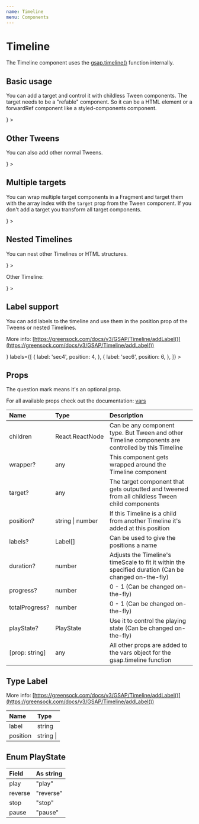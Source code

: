 ```yaml
---
name: Timeline
menu: Components
---
```



# Timeline

The Timeline component uses the [gsap.timeline()](https://greensock.com/docs/v3/GSAP/Timeline) function internally.


## Basic usage

You can add a target and control it with childless Tween components. The target needs to be a "refable" component.
So it can be a HTML element or a forwardRef component like a styled-components component.

<Playground>
  <Controls playState={PlayState.stop}>
    <Timeline
      target={
        <div style={{ width: '100px', height: '100px', background: '#ccc' }} />
      }
    >
      <Tween from={{ opacity: 0 }} to={{ opacity: 1 }} duration={2} />
      <Tween to={{ x: '200px' }} />
      <Tween to={{ rotation: 180 }} position="+=1" />
    </Timeline>
  </Controls>
</Playground>

## Other Tweens

You can also add other normal Tweens.

<Playground>
  <Controls playState={PlayState.stop}>
    <Timeline
      target={
        <div style={{ width: '100px', height: '100px', background: '#ccc' }} />
      }
    >
      <Tween from={{ opacity: 0 }} to={{ opacity: 1 }} duration={2} />
      <Tween to={{ x: '200px' }} />
      <Tween to={{ x: '200px' }} duration={1}>
        <div style={{ width: '100px', height: '100px', background: 'red' }} />
      </Tween>
    </Timeline>
  </Controls>
</Playground>

## Multiple targets

You can wrap multiple target components in a Fragment and target them with the array index with the `target` prop from the Tween component.
If you don't add a target you transform all target components.

<Playground>
  <Controls playState={PlayState.stop}>
    <Timeline
      target={
        <Fragment>
          <div style={{ width: '100px', height: '100px', background: '#ccc' }} />
          <div style={{ width: '100px', height: '100px', background: 'red' }} />
        </Fragment>
      }
    >
      <Tween to={{ x: '100px' }} target={0} />
      <Tween to={{ x: '100px' }} target={1} />
      <Tween to={{ x: '200px' }} target={0} />
      <Tween to={{ x: '200px' }} target={1} />
      <Tween to={{ opacity: 0 }} />
    </Timeline>
  </Controls>
</Playground>

## Nested Timelines

You can nest other Timelines or HTML structures.

<Playground>
  <Controls playState={PlayState.stop}>
    <Timeline
      target={
        <div style={{ width: '100px', height: '100px', background: '#ccc' }} />
      }
    >
      <Tween from={{ scaleX: 0.5, scaleY: 0.5 }} duration={2} />
      <Tween to={{ x: '200px' }} />
      <div>
        <p>Other Timeline:</p>
        <Timeline
          target={
            <div style={{ width: '100px', height: '100px', background: 'red' }} />
          }
        >
          <Tween from={{ scaleX: 0.5, scaleY: 0.5 }} duration={2} />
          <Tween to={{ x: '200px' }} />
        </Timeline>
      </div>
    </Timeline>
  </Controls>
</Playground>

## Label support

You can add labels to the timeline and use them in the position prop of the Tweens or nested Timelines.

More info: [https://greensock.com/docs/v3/GSAP/Timeline/addLabel()](https://greensock.com/docs/v3/GSAP/Timeline/addLabel())

<Playground>
  <Controls playState={PlayState.stop}>
    <Timeline
      target={
        <div style={{ width: '100px', height: '100px', background: '#ccc' }} />
      }
      labels={[
        {
          label: 'sec4',
          position: 4,
        },
        {
          label: 'sec6',
          position: 6,
        },
      ]}
    >
      <Tween from={{ opacity: 0 }} to={{ opacity: 1 }} duration={2} />
      <Tween to={{ x: '200px' }} />
      <Tween to={{ rotation: 180 }} position="sec4" />
      <Tween to={{ x: '0px' }} position="sec6" />
    </Timeline>
  </Controls>
</Playground>

## Props

The question mark means it's an optional prop.

For all available props check out the documentation: [vars](https://greensock.com/docs/v3/GSAP/Timeline/vars)

| Name | Type | Description |
| :-- | :-- | :-- |
| children | React.ReactNode | Can be any component type. But Tween and other Timeline components are controlled by this Timeline |
| wrapper? | any | This component gets wrapped around the Timeline component |
| target? | any | The target component that gets outputted and tweened from all childless Tween child components |
| position? | string \| number | If this Timeline is a child from another Timeline it's added at this position  |
| labels? | Label[] | Can be used to give the positions a name |
| duration? | number | Adjusts the Timeline's timeScale to fit it within the specified duration (Can be changed on-the-fly) |
| progress? | number | 0 - 1 (Can be changed on-the-fly) |
| totalProgress? | number | 0 - 1 (Can be changed on-the-fly) |
| playState? | PlayState | Use it to control the playing state (Can be changed on-the-fly) |
| [prop: string] | any | All other props are added to the vars object for the gsap.timeline function |

## Type Label

More info: [https://greensock.com/docs/v3/GSAP/Timeline/addLabel()](https://greensock.com/docs/v3/GSAP/Timeline/addLabel())

| Name | Type |
| :-- | :-- |
| label | string |
| position | string \|

## Enum PlayState

| Field | As string |
| :-- | :-- |
| play | "play" |
| reverse | "reverse" |
| stop | "stop" |
| pause | "pause" |

